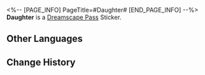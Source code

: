 <%-- [PAGE_INFO]
PageTitle=#Daughter#
[END_PAGE_INFO] --%>
{{Stub|Location information}}
{{Item Infobox
|id          = 223059
|image       = Dreamscape Pass Sticker Daughter.png
|type        = Dreamscape Pass Sticker
|type2       = Dreamchaser Stickers
|invCategory = 
|rarity      = 4
|effect      = 
|description = Digital stickers that can be used to decorate the pages of the Dreamtour Handbook. They come in many different styles.
|source1     = [[Witness the story of the father-daughter duo Wesley and Penelope in all maps]]
}}
{{Description|The opposite of love is not indifference. It is tragedy.}}
'''Daughter''' is a [[Dreamscape Pass]] Sticker.

==Other Languages==
{{Other Languages
|en   = Daughter
|zhs  = 女儿
|zht  = 女兒
|ja   = 娘
|ko   = 딸
|es   = Hija
|fr   = Fille
|ru   = Дочь
|th   = ลูกสาว
|vi   = Con Gái
|de   = Tochter
|id   = Putri
|pt   = Filha
}}

==Change History==
{{Change History|2.0}}